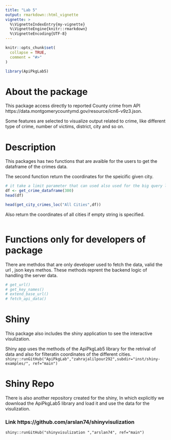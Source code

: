 ```yaml
---
title: "Lab 5"
output: rmarkdown::html_vignette
vignette: >
  %\VignetteIndexEntry{my-vignette}
  %\VignetteEngine{knitr::rmarkdown}
  %\VignetteEncoding{UTF-8}
---
```


```r
knitr::opts_chunk$set(
  collapse = TRUE,
  comment = "#>"
)
```

```r
library(ApiPkgLab5)
```
# About the package
This package access directly to reported County crime  from API https://data.montgomerycountymd.gov/resource/icn6-v9z3.json. 

Some features are selected to visualize output related to crime, like different type of crime, number of victims, district, city and so on.

# Description

This packages has two functions that are avaible for the users to get the dataframe of the crimes data.

The second function return the coordinates for the speicific given city.

```r
# it take a limit parameter that can used also used for the big query like 200 obersvation.
df <- get_crime_dataframe(300)
head(df)

head(get_city_crimes_loc("All Cities",df))

```

Also return the coordinates of all cities if empty string is specified.
```r

```

# Functions only for developers of package

There are methdos that are only developer used to fetch the data, valid the url , json keys methos. These methods reprent the backend logic of handling the server data.

```r
# get_url()
# get_key_names()
# extend_base_url()
# fetch_api_data()
```

# Shiny
This package also includes the shiny application to see the interactive visulization.

Shiny app uses the methods of the ApiPkgLab5 library for the retrival of data and also for filteratin coordinates of the different cities.
`
shiny::runGitHub("ApiPkgLab","zahrajalilpour292",subdir="inst/shiny-examples/", ref="main")
`

# Shiny Repo

There is also another repository created for the shiny, In which explicitly we download the ApiPkgLab5 library and load it and use the data for the visulization.

### Link https://github.com/arslan74/shinyvisulization

`
shiny::runGitHub("shinyvisulization ","arslan74", ref="main")
`
